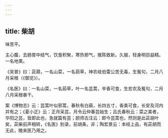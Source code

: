 ```yaml
---
---
---
```

title: 柴胡
---



味苦平。

主心腹，去肠胃中结气，饮食积聚，寒热邪气，推陈致新。久服，轻身明目益精。一名地熏。

《吴普》曰：茈葫，一名山菜，一名茹草，神农岐伯雷公苦无毒，生冤句，二月八月采根（《御览》）。

《名医》曰：一名山菜，一名茹草，叶一名芸蒿，辛香可食，生宏农及冤句，二月八月采根暴干。

案《博物志》云：芸蒿叶似邪蒿，春秋有白蒻，长四五寸，香美可食，长安及河内并有之；《夏小正》云：正月采芸，月令云仲春芸始生；吕氏春秋云：菜之美者，华阳之芸，皆即此也，急就篇有芸；颜师古注云：即今芸蒿也，然则是此茈胡叶矣，茈柴前声相转，《名医》别录，前胡条，非；陶宏景云：本经上品，有茈胡而无此，晚来医乃用之。